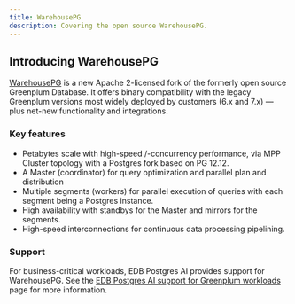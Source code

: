 ```yaml
---
title: WarehousePG
description: Covering the open source WarehousePG.
---
```


## Introducing WarehousePG

[WarehousePG](https://github.com/warehouse-pg/warehouse-pg) is a new Apache 2-licensed fork of the formerly open source Greenplum Database. It offers binary compatibility with the legacy Greenplum versions most widely deployed by customers (6.x and 7.x) — plus net-new functionality and integrations.

### Key features

* Petabytes scale with high-speed /-concurrency performance, via MPP Cluster topology with a Postgres fork based on PG 12.12.
* A Master (coordinator) for query optimization and parallel plan and distribution
* Multiple segments (workers) for parallel execution of queries with each segment being a Postgres instance.
* High availability with standbys for the Master and mirrors for the segments.
* High-speed interconnections for continuous data processing pipelining.

### Support

For business-critical workloads, EDB Postgres AI provides support for WarehousePG. See the [EDB Postgres AI support for Greenplum workloads](../edbpggpsupp/) page for more information.
